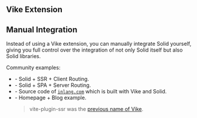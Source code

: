 
## Vike Extension

<UseUiFrameworkVikeExtensionHint uiFrameworkName="Solid" noQuote={true} />

## Manual Integration

Instead of using a Vike extension, you can manually integrate Solid yourself, giving you full control over the integration of not only Solid itself but also Solid libraries.

Community examples:
 - <Example timestamp="2023.10" repo="brillout/vike-with-solid-ssr" /> - Solid + SSR + Client Routing.
 - <Example timestamp="2023.10" repo="brillout/vike-with-solid-spa" /> - Solid + SPA + Server Routing.
 - <Example timestamp="2023.06" repo="inlang/monorepo" /> - Source code of [`inlang.com`](https://inlang.com/) which is built with Vike and Solid.
 - <Example timestamp="2023.02" repo="vchirikov/vite-plugin-ssr-solidjs-blog-example" /> - Homepage + Blog example.
   > vite-plugin-ssr was the [previous name of Vike](https://vite-plugin-ssr.com/vike).
